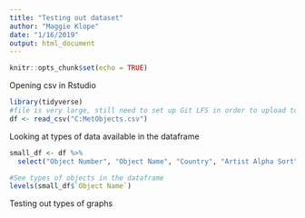 ```yaml
---
title: "Testing out dataset"
author: "Maggie Klope"
date: "1/16/2019"
output: html_document
---
```


```r
knitr::opts_chunk$set(echo = TRUE)
```

Opening csv in Rstudio

```r

library(tidyverse)
#file is very large, still need to set up Git LFS in order to upload to Git
df <- read_csv("C:MetObjects.csv")

```

Looking at types of data available in the dataframe

```r

small_df <- df %>%
  select("Object Number", "Object Name", "Country", "Artist Alpha Sort", "Medium", "Link Resource") 

#See types of objects in the dataframe
levels(small_df$`Object Name`)

```

Testing out types of graphs

```r

```
